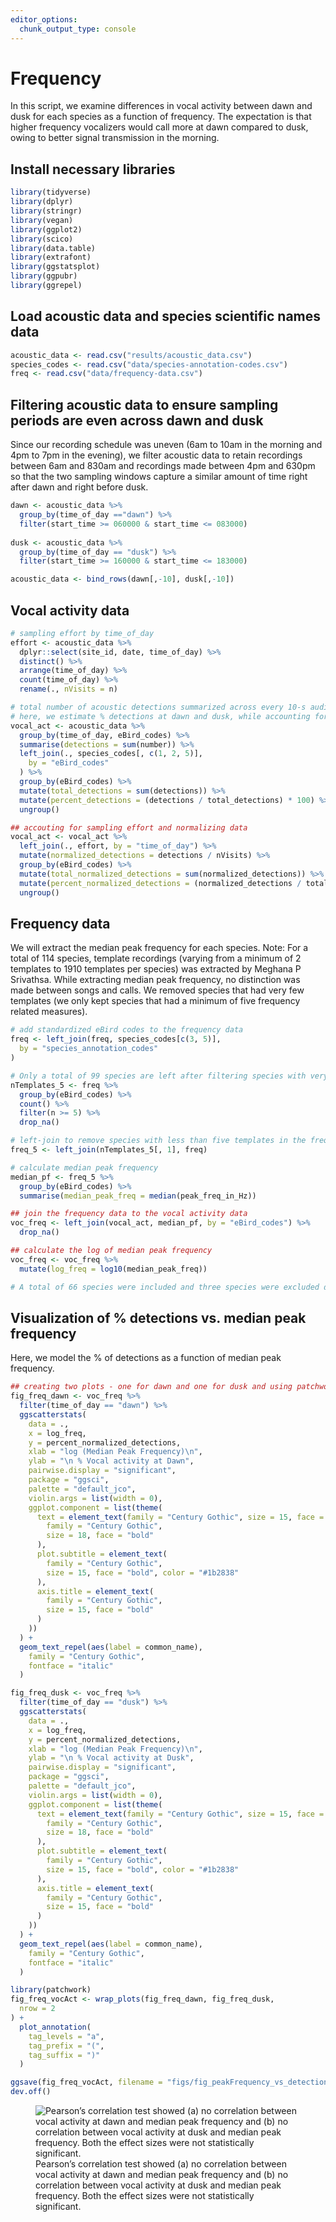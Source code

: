```yaml
---
editor_options: 
  chunk_output_type: console
---
```


# Frequency

In this script, we examine differences in vocal activity between dawn and dusk for each species as a function of frequency. The expectation is that higher frequency vocalizers would call more at dawn compared to dusk, owing to better signal transmission in the morning.

## Install necessary libraries
```r
library(tidyverse)
library(dplyr)
library(stringr)
library(vegan)
library(ggplot2)
library(scico)
library(data.table)
library(extrafont)
library(ggstatsplot)
library(ggpubr)
library(ggrepel)
```

## Load acoustic data and species scientific names data
```r
acoustic_data <- read.csv("results/acoustic_data.csv")
species_codes <- read.csv("data/species-annotation-codes.csv")
freq <- read.csv("data/frequency-data.csv")
```

## Filtering acoustic data to ensure sampling periods are even across dawn and dusk  

Since our recording schedule was uneven (6am to 10am in the morning and 4pm to 7pm in the evening), we filter acoustic data to retain recordings between 6am and 830am and recordings made between 4pm and 630pm so that the two sampling windows capture a similar amount of time right after dawn and right before dusk. 

```r
dawn <- acoustic_data %>%
  group_by(time_of_day =="dawn") %>%
  filter(start_time >= 060000 & start_time <= 083000)
  
dusk <- acoustic_data %>%
  group_by(time_of_day == "dusk") %>%
  filter(start_time >= 160000 & start_time <= 183000)

acoustic_data <- bind_rows(dawn[,-10], dusk[,-10])
```

## Vocal activity data
```r
# sampling effort by time_of_day
effort <- acoustic_data %>%
  dplyr::select(site_id, date, time_of_day) %>%
  distinct() %>%
  arrange(time_of_day) %>%
  count(time_of_day) %>%
  rename(., nVisits = n)

# total number of acoustic detections summarized across every 10-s audio file
# here, we estimate % detections at dawn and dusk, while accounting for sampling effort
vocal_act <- acoustic_data %>%
  group_by(time_of_day, eBird_codes) %>%
  summarise(detections = sum(number)) %>%
  left_join(., species_codes[, c(1, 2, 5)],
    by = "eBird_codes"
  ) %>%
  group_by(eBird_codes) %>%
  mutate(total_detections = sum(detections)) %>%
  mutate(percent_detections = (detections / total_detections) * 100) %>%
  ungroup()

## accouting for sampling effort and normalizing data
vocal_act <- vocal_act %>%
  left_join(., effort, by = "time_of_day") %>%
  mutate(normalized_detections = detections / nVisits) %>%
  group_by(eBird_codes) %>%
  mutate(total_normalized_detections = sum(normalized_detections)) %>%
  mutate(percent_normalized_detections = (normalized_detections / total_normalized_detections) * 100) %>%
  ungroup()
```

## Frequency data

We will extract the median peak frequency for each species. Note: For a total of 114 species, template recordings (varying from a minimum of 2 templates to 1910 templates per species) was extracted by Meghana P Srivathsa. While extracting median peak frequency, no distinction was made between songs and calls. We removed species that had very few templates (we only kept species that had a minimum of five frequency related measures).

```r
# add standardized eBird codes to the frequency data
freq <- left_join(freq, species_codes[c(3, 5)],
  by = "species_annotation_codes"
)

# Only a total of 99 species are left after filtering species with very few templates
nTemplates_5 <- freq %>%
  group_by(eBird_codes) %>%
  count() %>%
  filter(n >= 5) %>%
  drop_na()

# left-join to remove species with less than five templates in the frequency dataset
freq_5 <- left_join(nTemplates_5[, 1], freq)

# calculate median peak frequency
median_pf <- freq_5 %>%
  group_by(eBird_codes) %>%
  summarise(median_peak_freq = median(peak_freq_in_Hz))

## join the frequency data to the vocal activity data
voc_freq <- left_join(vocal_act, median_pf, by = "eBird_codes") %>%
  drop_na()

## calculate the log of median peak frequency
voc_freq <- voc_freq %>%
  mutate(log_freq = log10(median_peak_freq))

# A total of 66 species were included and three species were excluded due to lack of data.
```

## Visualization of % detections vs. median peak frequency

Here, we model the % of detections as a function of median peak frequency.  

```r
## creating two plots - one for dawn and one for dusk and using patchwork to combine them
fig_freq_dawn <- voc_freq %>%
  filter(time_of_day == "dawn") %>%
  ggscatterstats(
    data = .,
    x = log_freq,
    y = percent_normalized_detections,
    xlab = "log (Median Peak Frequency)\n",
    ylab = "\n % Vocal activity at Dawn",
    pairwise.display = "significant",
    package = "ggsci",
    palette = "default_jco",
    violin.args = list(width = 0),
    ggplot.component = list(theme(
      text = element_text(family = "Century Gothic", size = 15, face = "bold"), plot.title = element_text(
        family = "Century Gothic",
        size = 18, face = "bold"
      ),
      plot.subtitle = element_text(
        family = "Century Gothic",
        size = 15, face = "bold", color = "#1b2838"
      ),
      axis.title = element_text(
        family = "Century Gothic",
        size = 15, face = "bold"
      )
    ))
  ) +
  geom_text_repel(aes(label = common_name),
    family = "Century Gothic",
    fontface = "italic"
  )

fig_freq_dusk <- voc_freq %>%
  filter(time_of_day == "dusk") %>%
  ggscatterstats(
    data = .,
    x = log_freq,
    y = percent_normalized_detections,
    xlab = "log (Median Peak Frequency)\n",
    ylab = "\n % Vocal activity at Dusk",
    pairwise.display = "significant",
    package = "ggsci",
    palette = "default_jco",
    violin.args = list(width = 0),
    ggplot.component = list(theme(
      text = element_text(family = "Century Gothic", size = 15, face = "bold"), plot.title = element_text(
        family = "Century Gothic",
        size = 18, face = "bold"
      ),
      plot.subtitle = element_text(
        family = "Century Gothic",
        size = 15, face = "bold", color = "#1b2838"
      ),
      axis.title = element_text(
        family = "Century Gothic",
        size = 15, face = "bold"
      )
    ))
  ) +
  geom_text_repel(aes(label = common_name),
    family = "Century Gothic",
    fontface = "italic"
  )

library(patchwork)
fig_freq_vocAct <- wrap_plots(fig_freq_dawn, fig_freq_dusk,
  nrow = 2
) +
  plot_annotation(
    tag_levels = "a",
    tag_prefix = "(",
    tag_suffix = ")"
  )

ggsave(fig_freq_vocAct, filename = "figs/fig_peakFrequency_vs_detections.png", width = 14, height = 18, device = png(), units = "in", dpi = 300)
dev.off()
```

![Pearson’s correlation test showed  (a) no correlation between vocal activity at dawn and median peak frequency and (b) no correlation between vocal activity at dusk and median peak frequency. Both the effect sizes were not statistically significant.](figs/fig_peakFrequency_vs_detections.png)
